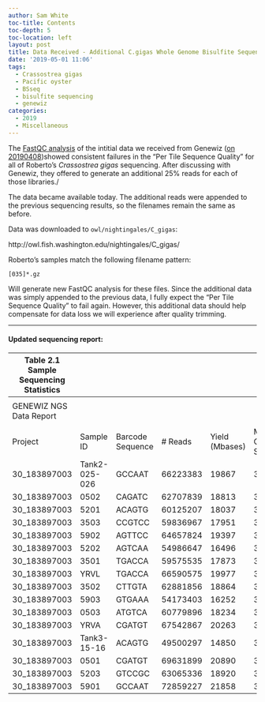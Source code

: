 ```yaml
---
author: Sam White
toc-title: Contents
toc-depth: 5
toc-location: left
layout: post
title: Data Received - Additional C.gigas Whole Genome Bisulfite Sequencing Data from Genewiz
date: '2019-05-01 11:06'
tags:
  - Crassostrea gigas
  - Pacific oyster
  - BSseq
  - bisulfite sequencing
  - genewiz
categories:
  - 2019
  - Miscellaneous
---
```

The [FastQC analysis](https://robertslab.github.io/sams-notebook/posts/2019/2019-04-15-FastQC-WGBS-Sequencing-Data-from-Genewiz-Received-20190408/) of the intitial data we received from Genewiz ([on 20190408](https://robertslab.github.io/sams-notebook/2019/04/08/Data-Management-Whole-Genome-Bisulfite-Sequencing-Data-from-Genewiz-Received/))showed consistent failures in the "Per Tile Sequence Quality" for all of Roberto's _Crassostrea gigas_ sequencing. After discussing with Genewiz, they offered to generate an additional 25% reads for each of those libraries./

The data became available today. The additional reads were appended to the previous sequencing results, so the filenames remain the same as before.

Data was downloaded to `owl/nightingales/C_gigas`:

http://owl.fish.washington.edu/nightingales/C_gigas/

Roberto's samples match the following filename pattern:

`[035]*.gz`


Will generate new FastQC analysis for these files. Since the additional data was simply appended to the previous data, I fully expect the "Per Tile Sequence Quality" to fail again. However, this additional data should help compensate for data loss we will experience after quality trimming.

---

#### Updated sequencing report:

| Table 2.1 Sample Sequencing Statistics |               |                  |          |                |                    |               |
|----------------------------------------|---------------|------------------|----------|----------------|--------------------|---------------|
|                                        |               |                  |          |                |                    |               |
| GENEWIZ NGS Data Report                |               |                  |          |                |                    |               |
|                                        |               |                  |          |                |                    |               |
| Project                                | Sample ID     | Barcode Sequence | # Reads  | Yield (Mbases) | Mean Quality Score | % Bases >= 30 |
| 30_183897003                           | Tank2-025-026 | GCCAAT           | 66223383 | 19867          | 37.04              | 87.98         |
| 30_183897003                           | 0502          | CAGATC           | 62707839 | 18813          | 35.43              | 82.96         |
| 30_183897003                           | 5201          | ACAGTG           | 60125207 | 18037          | 35.67              | 83.78         |
| 30_183897003                           | 3503          | CCGTCC           | 59836967 | 17951          | 35                 | 81.35         |
| 30_183897003                           | 5902          | AGTTCC           | 64657824 | 19397          | 35.43              | 83.09         |
| 30_183897003                           | 5202          | AGTCAA           | 54986647 | 16496          | 35.45              | 83.07         |
| 30_183897003                           | 3501          | TGACCA           | 59575535 | 17873          | 35.57              | 83.51         |
| 30_183897003                           | YRVL          | TGACCA           | 66590575 | 19977          | 37.05              | 87.99         |
| 30_183897003                           | 3502          | CTTGTA           | 62881856 | 18864          | 35.51              | 83.18         |
| 30_183897003                           | 5903          | GTGAAA           | 54173403 | 16252          | 37.06              | 88.07         |
| 30_183897003                           | 0503          | ATGTCA           | 60779896 | 18234          | 35.24              | 82.18         |
| 30_183897003                           | YRVA          | CGATGT           | 67542867 | 20263          | 37.1               | 88.14         |
| 30_183897003                           | Tank3-15-16   | ACAGTG           | 49500297 | 14850          | 36.96              | 87.73         |
| 30_183897003                           | 0501          | CGATGT           | 69631899 | 20890          | 35.42              | 83.2          |
| 30_183897003                           | 5203          | GTCCGC           | 63065336 | 18920          | 35.12              | 81.9          |
| 30_183897003                           | 5901          | GCCAAT           | 72859227 | 21858          | 35.42              | 82.92         |
